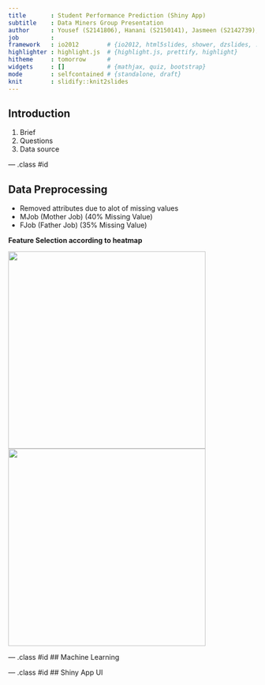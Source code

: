 ```yaml
---
title       : Student Performance Prediction (Shiny App)
subtitle    : Data Miners Group Presentation
author      : Yousef (S2141806), Hanani (S2150141), Jasmeen (S2142739), Loh Cin Ceat (S2141070)
job         : 
framework   : io2012        # {io2012, html5slides, shower, dzslides, ...}
highlighter : highlight.js  # {highlight.js, prettify, highlight}
hitheme     : tomorrow      # 
widgets     : []            # {mathjax, quiz, bootstrap}
mode        : selfcontained # {standalone, draft}
knit        : slidify::knit2slides
---
```


## Introduction

1. Brief
2. Questions
3. Data source

--- .class #id 

## Data Preprocessing
* Removed attributes due to alot of missing values
 - MJob (Mother Job) (40% Missing Value)
 - FJob (Father Job) (35% Missing Value)

<b>Feature Selection according to heatmap</b>

<img src=assets/img/heatmap.png style="width: 400px"> <img src=assets/img/correlated.png style="width: 400px"> 


--- .class #id
## Machine Learning



--- .class #id
## Shiny App UI


